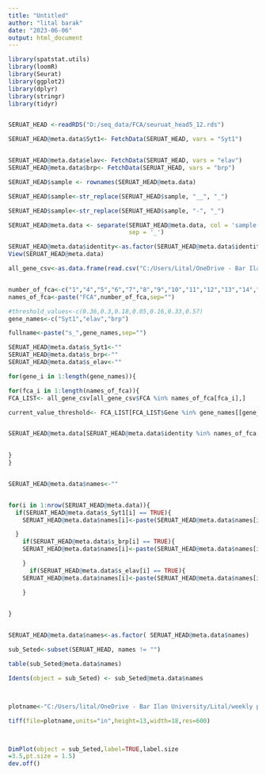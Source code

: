 ```yaml
---
title: "Untitled"
author: "lital barak"
date: "2023-06-06"
output: html_document
---
```


```r
library(spatstat.utils)
library(loomR)
library(Seurat)
library(ggplot2)
library(dplyr)
library(stringr)
library(tidyr)


SERUAT_HEAD <-readRDS("D:/seq_data/FCA/seuruat_head5_12.rds")
```

```r
SERUAT_HEAD@meta.data$Syt1<- FetchData(SERUAT_HEAD, vars = "Syt1")


SERUAT_HEAD@meta.data$elav<- FetchData(SERUAT_HEAD, vars = "elav")
SERUAT_HEAD@meta.data$brp<- FetchData(SERUAT_HEAD, vars = "brp")

SERUAT_HEAD$sample <- rownames(SERUAT_HEAD@meta.data)

SERUAT_HEAD$sample<-str_replace(SERUAT_HEAD$sample, "__", "_")

SERUAT_HEAD$sample<-str_replace(SERUAT_HEAD$sample, "-", "_")

SERUAT_HEAD@meta.data <- separate(SERUAT_HEAD@meta.data, col = 'sample', into = c("test",'Barcode','identity', 'Sex'), 
                                  sep = '_')

SERUAT_HEAD@meta.data$identity<-as.factor(SERUAT_HEAD@meta.data$identity)
View(SERUAT_HEAD@meta.data)
```

```r
all_gene_csv<-as.data.frame(read.csv("C:/Users/Lital/OneDrive - Bar Ilan University/Lital/weekly presentation/5.6.23/all_genes.csv"))



```

```r
number_of_fca<-c("1","4","5","6","7","8","9","10","11","12","13","14","15")
names_of_fca<-paste("FCA",number_of_fca,sep="")

#threshold_values<-c(0.36,0.3,0.18,0.05,0.16,0.33,0.57)
gene_names<-c("Syt1","elav","brp")

fullname<-paste("s_",gene_names,sep="")

SERUAT_HEAD@meta.data$s_Syt1<-""
SERUAT_HEAD@meta.data$s_brp<-""
SERUAT_HEAD@meta.data$s_elav<-""
```





```r



for(gene_i in 1:length(gene_names)){

for(fca_i in 1:length(names_of_fca)){
FCA_LIST<- all_gene_csv[all_gene_csv$FCA %in% names_of_fca[fca_i],]

current_value_threshold<- FCA_LIST[FCA_LIST$Gene %in% gene_names[[gene_i]],]$value


SERUAT_HEAD@meta.data[SERUAT_HEAD@meta.data$identity %in% names_of_fca[fca_i],fullname[gene_i]]<-c(SERUAT_HEAD@meta.data[SERUAT_HEAD@meta.data$identity %in% names_of_fca[fca_i],gene_names[[gene_i]]] >current_value_threshold)

  
}
}


SERUAT_HEAD@meta.data$names<-""


for(i in 1:nrow(SERUAT_HEAD@meta.data)){
  if(SERUAT_HEAD@meta.data$s_Syt1[i] == TRUE){
    SERUAT_HEAD@meta.data$names[i]<-paste(SERUAT_HEAD@meta.data$names[i],"Syt1")

  }
    if(SERUAT_HEAD@meta.data$s_brp[i] == TRUE){
    SERUAT_HEAD@meta.data$names[i]<-paste(SERUAT_HEAD@meta.data$names[i],"brp")

    }
      if(SERUAT_HEAD@meta.data$s_elav[i] == TRUE){
    SERUAT_HEAD@meta.data$names[i]<-paste(SERUAT_HEAD@meta.data$names[i],"elav")

    }
  

}


SERUAT_HEAD@meta.data$names<-as.factor( SERUAT_HEAD@meta.data$names)

sub_Seted<-subset(SERUAT_HEAD, names != "")

table(sub_Seted@meta.data$names)

```

```r

Idents(object = sub_Seted) <- sub_Seted@meta.data$names



plotname<-"C:/Users/lital/OneDrive - Bar Ilan University/Lital/weekly presentation/5.6.23/umap_elav_Brp_syt1.tiff"

tiff(file=plotname,units="in",height=13,width=18,res=600)



DimPlot(object = sub_Seted,label=TRUE,label.size
=3.5,pt.size = 1.5)
dev.off()
```

